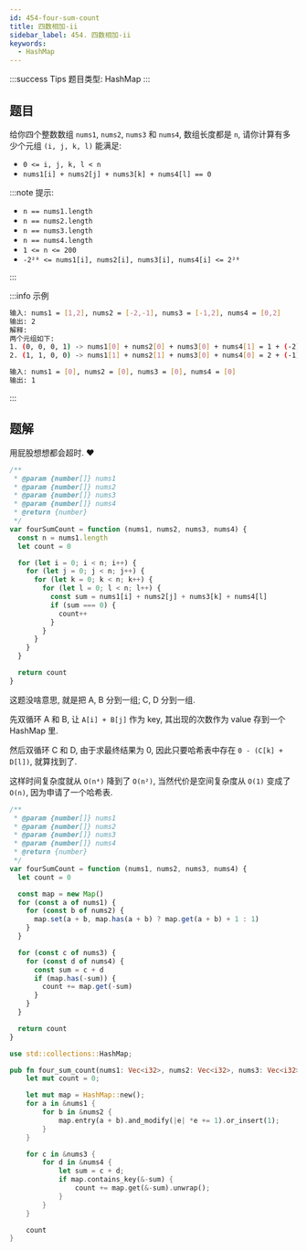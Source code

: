 ```yaml
---
id: 454-four-sum-count
title: 四数相加-ii
sidebar_label: 454. 四数相加-ii
keywords:
  - HashMap
---
```


:::success Tips
题目类型: HashMap
:::

## 题目

给你四个整数数组 `nums1`, `nums2`, `nums3` 和 `nums4`, 数组长度都是 `n`, 请你计算有多少个元组 `(i, j, k, l)` 能满足:

- `0 <= i, j, k, l < n`
- `nums1[i] + nums2[j] + nums3[k] + nums4[l] == 0`

:::note 提示:

- `n == nums1.length`
- `n == nums2.length`
- `n == nums3.length`
- `n == nums4.length`
- `1 <= n <= 200`
- `-2²⁸ <= nums1[i], nums2[i], nums3[i], nums4[i] <= 2²⁸`

:::

:::info 示例

```bash
输入: nums1 = [1,2], nums2 = [-2,-1], nums3 = [-1,2], nums4 = [0,2]
输出: 2
解释:
两个元组如下:
1. (0, 0, 0, 1) -> nums1[0] + nums2[0] + nums3[0] + nums4[1] = 1 + (-2) + (-1) + 2 = 0
2. (1, 1, 0, 0) -> nums1[1] + nums2[1] + nums3[0] + nums4[0] = 2 + (-1) + (-1) + 0 = 0
```

```bash
输入: nums1 = [0], nums2 = [0], nums3 = [0], nums4 = [0]
输出: 1
```

:::

## 题解


<Tabs>
  <TabItem value="无脑暴力四循环" label="无脑暴力四循环">

用屁股想想都会超时. ❤️

```ts
/**
 * @param {number[]} nums1
 * @param {number[]} nums2
 * @param {number[]} nums3
 * @param {number[]} nums4
 * @return {number}
 */
var fourSumCount = function (nums1, nums2, nums3, nums4) {
  const n = nums1.length
  let count = 0

  for (let i = 0; i < n; i++) {
    for (let j = 0; j < n; j++) {
      for (let k = 0; k < n; k++) {
        for (let l = 0; l < n; l++) {
          const sum = nums1[i] + nums2[j] + nums3[k] + nums4[l]
          if (sum === 0) {
            count++
          }
        }
      }
    }
  }

  return count
}
```

</TabItem>
  <TabItem value="JavaScript" label="JavaScript" default>

这题没啥意思, 就是把 A, B 分到一组; C, D 分到一组.

先双循环 A 和 B, 让 `A[i] + B[j]` 作为 key, 其出现的次数作为 value 存到一个 HashMap 里.

然后双循环 C 和 D, 由于求最终结果为 0, 因此只要哈希表中存在 `0 - (C[k] + D[l])`, 就算找到了.

这样时间复杂度就从 `O(n⁴)` 降到了 `O(n²)`, 当然代价是空间复杂度从 `O(1)` 变成了 `O(n)`, 因为申请了一个哈希表.

```ts
/**
 * @param {number[]} nums1
 * @param {number[]} nums2
 * @param {number[]} nums3
 * @param {number[]} nums4
 * @return {number}
 */
var fourSumCount = function (nums1, nums2, nums3, nums4) {
  let count = 0

  const map = new Map()
  for (const a of nums1) {
    for (const b of nums2) {
      map.set(a + b, map.has(a + b) ? map.get(a + b) + 1 : 1)
    }
  }

  for (const c of nums3) {
    for (const d of nums4) {
      const sum = c + d
      if (map.has(-sum)) {
        count += map.get(-sum)
      }
    }
  }

  return count
}
```

</TabItem>
<TabItem value="Rust" label="Rust">

```rust
use std::collections::HashMap;

pub fn four_sum_count(nums1: Vec<i32>, nums2: Vec<i32>, nums3: Vec<i32>, nums4: Vec<i32>) -> i32 {
    let mut count = 0;

    let mut map = HashMap::new();
    for a in &nums1 {
        for b in &nums2 {
            map.entry(a + b).and_modify(|e| *e += 1).or_insert(1);
        }
    }

    for c in &nums3 {
        for d in &nums4 {
            let sum = c + d;
            if map.contains_key(&-sum) {
                count += map.get(&-sum).unwrap();
            }
        }
    }

    count
}
```

</TabItem>
</Tabs>
